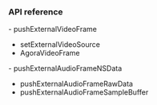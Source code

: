 <PlatformWrapper platform="ios">

### API reference
<ProductWrapper notAllowed="voice-calling">
- <Link to="{{Global.API_REF_IOS_ROOT}}/class_irtcengine.html#api_imediaengine_pushvideoframe">pushExternalVideoFrame</Link>

- <Link to="{{Global.API_REF_IOS_ROOT}}/class_irtcengine.html#api_imediaengine_setexternalvideosource">setExternalVideoSource</Link>

- <Link to="{{Global.API_REF_IOS_ROOT}}/rtc_api_data_type.html#class_externalvideoframe">AgoraVideoFrame</Link>
</ProductWrapper>
- <Link to="{{Global.API_REF_IOS_ROOT}}/class_irtcengine.html#api_imediaengine_pushaudioframe2">pushExternalAudioFrameNSData</Link>

- <Link to="{{Global.API_REF_IOS_ROOT}}/class_irtcengine.html#api_imediaengine_pushaudioframe">pushExternalAudioFrameRawData</Link>

- <Link to="{{Global.API_REF_IOS_ROOT}}/class_irtcengine.html#api_irtcengine_pushexternalaudioframesamplebuffer">pushExternalAudioFrameSampleBuffer</Link>

</PlatformWrapper>
